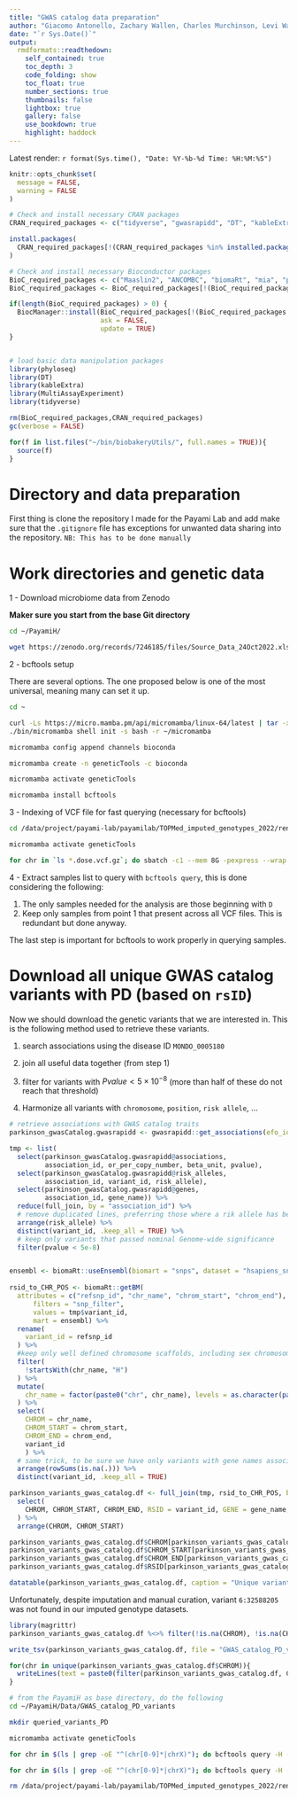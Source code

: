 ```yaml
---
title: "GWAS catalog data preparation"
author: "Giacomo Antonello, Zachary Wallen, Charles Murchinson, Levi Waldron, Haydeh Payami"
date: "`r Sys.Date()`"
output:
  rmdformats::readthedown:
    self_contained: true
    toc_depth: 3
    code_folding: show
    toc_float: true
    number_sections: true
    thumbnails: false
    lightbox: true
    gallery: false
    use_bookdown: true
    highlight: haddock
---
```

Latest render: `r format(Sys.time(), "Date: %Y-%b-%d Time: %H:%M:%S")`

```r
knitr::opts_chunk$set(
  message = FALSE, 
  warning = FALSE
)
```

```r
# Check and install necessary CRAN packages
CRAN_required_packages <- c("tidyverse", "gwasrapidd", "DT", "kableExtra", "data.table", "ggpubr", "BiocManager", "readxl","kableExtra")

install.packages(
  CRAN_required_packages[!(CRAN_required_packages %in% installed.packages())] 
)

# Check and install necessary Bioconductor packages
BioC_required_packages <- c("Maaslin2", "ANCOMBC", "biomaRt", "mia", "phyloseq", "microbiome","SIAMCAT")
BioC_required_packages <- BioC_required_packages[!(BioC_required_packages %in% installed.packages())]

if(length(BioC_required_packages) > 0) {
  BiocManager::install(BioC_required_packages[!(BioC_required_packages %in% installed.packages())],
                       ask = FALSE,
                       update = TRUE)
}


# load basic data manipulation packages
library(phyloseq)
library(DT)
library(kableExtra)
library(MultiAssayExperiment)
library(tidyverse)

rm(BioC_required_packages,CRAN_required_packages)
gc(verbose = FALSE)

for(f in list.files("~/bin/biobakeryUtils/", full.names = TRUE)){
  source(f)
}
```

# Directory and data preparation

First thing is clone the repository I made for the Payami Lab and add make sure 
that the `.gitignore` file has exceptions for unwanted data sharing into the 
repository. `NB: This has to be done manually`

# Work directories and genetic data

1 - Download microbiome data from Zenodo 

**Maker sure you start from the base Git directory**

```bash
cd ~/PayamiH/

wget https://zenodo.org/records/7246185/files/Source_Data_24Oct2022.xlsx -O Data/DoD_input.xlsx

```

2 - bcftools setup

There are several options. The one proposed below is one of the most universal,
meaning many can set it up.

```bash
cd ~

curl -Ls https://micro.mamba.pm/api/micromamba/linux-64/latest | tar -xvj micromamba/bin
./bin/micromamba shell init -s bash -r ~/micromamba

micromamba config append channels bioconda

micromamba create -n geneticTools -c bioconda

micromamba activate geneticTools

micromamba install bcftools

```

3 - Indexing of VCF file for fast querying (necessary for bcftools)

```bash
cd /data/project/payami-lab/payamilab/TOPMed_imputed_genotypes_2022/renamed_samples/

micromamba activate geneticTools

for chr in `ls *.dose.vcf.gz`; do sbatch -c1 --mem 8G -pexpress --wrap "bcftools index -t ${chr}"; done
```

4 - Extract samples list to query with `bcftools query`, this is done considering the following:

  1. The only samples needed for the analysis are those beginning with `D`
  2. Keep only samples from point 1 that present across all VCF files. This is 
  redundant but done anyway.

The last step is important for bcftools to work properly in querying samples. 

# Download all unique GWAS catalog variants with PD (based on `rsID`)

Now we should download the genetic variants that we are interested in. This is the
following method used to retrieve these variants.

  1. search associations using the disease ID `MONDO_0005180`
  
  2. join all useful data together (from step 1)
  
  3. filter for variants with $Pvalue < 5 \times 10^{-8}$ (more than half of these
  do not reach that threshold)
  
  4. Harmonize all variants with `chromosome`, `position`, `risk allele`, ...
  
```r
# retrieve associations with GWAS catalog traits
parkinson_gwasCatalog.gwasrapidd <- gwasrapidd::get_associations(efo_id = "MONDO_0005180")

tmp <- list(
  select(parkinson_gwasCatalog.gwasrapidd@associations, 
         association_id, or_per_copy_number, beta_unit, pvalue),
  select(parkinson_gwasCatalog.gwasrapidd@risk_alleles, 
         association_id, variant_id, risk_allele),
  select(parkinson_gwasCatalog.gwasrapidd@genes, 
         association_id, gene_name)) %>% 
  reduce(full_join, by = "association_id") %>% 
  # remove duplicated lines, preferring those where a rik allele has been reported
  arrange(risk_allele) %>%       
  distinct(variant_id, .keep_all = TRUE) %>% 
  # keep only variants that passed nominal Genome-wide significance
  filter(pvalue < 5e-8)


ensembl <- biomaRt::useEnsembl(biomart = "snps", dataset = "hsapiens_snp")
  
rsid_to_CHR_POS <- biomaRt::getBM(
  attributes = c("refsnp_id", "chr_name", "chrom_start", "chrom_end"), 
      filters = "snp_filter", 
      values = tmp$variant_id, 
      mart = ensembl) %>% 
  rename(
    variant_id = refsnp_id
  ) %>%
  #keep only well defined chromosome scaffolds, including sex chromosome
  filter(
    !startsWith(chr_name, "H")
  ) %>% 
  mutate(
    chr_name = factor(paste0("chr", chr_name), levels = as.character(paste0("chr", c(1:22, "X", "Y"))))
  ) %>% 
  select(
    CHROM = chr_name, 
    CHROM_START = chrom_start, 
    CHROM_END = chrom_end, 
    variant_id
    ) %>% 
  # same trick, to be sure we have only variants with gene names associated, wherever possible
  arrange(rowSums(is.na(.))) %>%       
  distinct(variant_id, .keep_all = TRUE)

parkinson_variants_gwas_catalog.df <- full_join(tmp, rsid_to_CHR_POS, by = "variant_id") %>% 
  select(
    CHROM, CHROM_START, CHROM_END, RSID = variant_id, GENE = gene_name, PD_RISK_ALLELE = risk_allele
  ) %>%
  arrange(CHROM, CHROM_START)

parkinson_variants_gwas_catalog.df$CHROM[parkinson_variants_gwas_catalog.df$RSID == "6:32588205"] <- "chr6"
parkinson_variants_gwas_catalog.df$CHROM_START[parkinson_variants_gwas_catalog.df$RSID == "6:32588205"] <- "32588205"
parkinson_variants_gwas_catalog.df$CHROM_END[parkinson_variants_gwas_catalog.df$RSID == "6:32588205"] <- "32588205"
parkinson_variants_gwas_catalog.df$RSID[parkinson_variants_gwas_catalog.df$RSID == "6:32588205"] <- "rsUnassigned"

datatable(parkinson_variants_gwas_catalog.df, caption = "Unique variants available in the GWAS catalog with P-value , 5E-8. Variants without chromosome and position available will be discarded. Variant with RSID 'rsUnassigned' comes from the original value '6:32588205', which was manually curated to be included into the analysis. Gene annotations were taken 'as is' from the GWAS catalog, to limit variability. Notice that the biomaRt annotation was returning different annotations for < 10% variants.")

```

Unfortunately, despite imputation and manual curation, variant `6:32588205` was
not found in our imputed genotype datasets.

```r
library(magrittr)
parkinson_variants_gwas_catalog.df %<>% filter(!is.na(CHROM), !is.na(CHROM_START))

write_tsv(parkinson_variants_gwas_catalog.df, file = "GWAS_catalog_PD_variants/PD_variants_GWAS_catalog.tsv")

for(chr in unique(parkinson_variants_gwas_catalog.df$CHROM)){
  writeLines(text = paste0(filter(parkinson_variants_gwas_catalog.df, CHROM == chr)$CHROM, ":", filter(parkinson_variants_gwas_catalog.df, CHROM == chr)$CHROM_START,"-", filter(parkinson_variants_gwas_catalog.df, CHROM == chr)$CHROM_END), con = paste0("GWAS_catalog_PD_variants/", chr, "_variants_Tabix.txt"))
}

```

```bash
# from the PayamiH as base directory, do the following
cd ~/PayamiH/Data/GWAS_catalog_PD_variants 

mkdir queried_variants_PD

micromamba activate geneticTools

for chr in $(ls | grep -oE "^(chr[0-9]*|chrX)"); do bcftools query -H -f "%CHROM\t%POS\t%REF\t%ALT\t%INFO[\t%DS]\n" -r $(tr "\n" "," < ${chr}_variants_Tabix.txt | sed "s/,$//") /data/project/payami-lab/payamilab/TOPMed_imputed_genotypes_2022/renamed_samples/${chr}.dose.vcf.gz | sed -e "s/#//g" -e "s/:DS//g" -e "s/\[[0-9]*\]//g" -e "s/(null)/INFO/g" > queried_variants_PD/${chr}_pd_Dosages.txt; done

for chr in $(ls | grep -oE "^(chr[0-9]*|chrX)"); do bcftools query -H -f "%CHROM\t%POS\t%REF\t%ALT\t%INFO[\t%GT]\n" -r $(tr "\n" "," < ${chr}_variants_Tabix.txt | sed "s/,$//") /data/project/payami-lab/payamilab/TOPMed_imputed_genotypes_2022/renamed_samples/${chr}.dose.vcf.gz | sed -e "s/#//g" -e "s/:GT//g" -e "s/\[[0-9]*\]//g" -e "s/(null)/INFO/g" > queried_variants_PD/${chr}_pd_Genotypes.txt; done

```

```bash
rm /data/project/payami-lab/payamilab/TOPMed_imputed_genotypes_2022/renamed_samples/slurm*
```

